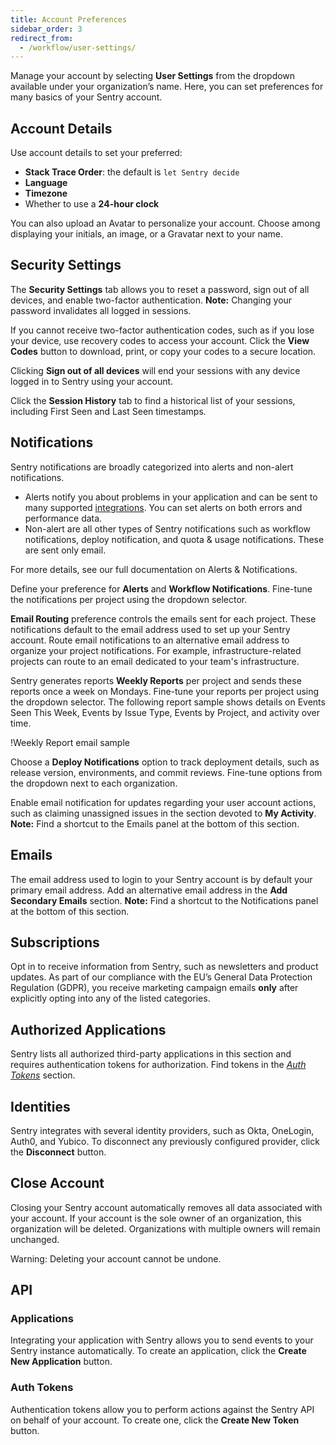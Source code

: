 ```yaml
---
title: Account Preferences
sidebar_order: 3
redirect_from:
  - /workflow/user-settings/
---
```


Manage your account by selecting **User Settings** from the dropdown available under your organization’s name. Here, you can set preferences for many basics of your Sentry account.

## Account Details

Use account details to set your preferred:

- **Stack Trace Order**: the default is `let Sentry decide`
- **Language**
- **Timezone**
- Whether to use a **24-hour clock**

You can also upload an Avatar to personalize your account. Choose among displaying your initials, an image, or a Gravatar next to your name.

## Security Settings

The **Security Settings** tab allows you to reset a password, sign out of all devices, and enable two-factor authentication. **Note:** Changing your password invalidates all logged in sessions.

If you cannot receive two-factor authentication codes, such as if you lose your device, use recovery codes to access your account. Click the **View Codes** button to download, print, or copy your codes to a secure location.

Clicking **Sign out of all devices** will end your sessions with any device logged in to Sentry using your account.

Click the **Session History** tab to find a historical list of your sessions, including First Seen and Last Seen timestamps.

## Notifications

Sentry notifications are broadly categorized into alerts and non-alert notifications.

- Alerts notify you about problems in your application and can be sent to many supported [integrations](/workflow/integrations/#webhook-alerts). You can set alerts on both errors and performance data.
- Non-alert are all other types of Sentry notifications such as workflow notifications, deploy notification, and quota & usage notifications. These are sent only email.

For more details, see our <Link to="/workflow/alerts-notifications/">full documentation on Alerts & Notifications</Link>.

Define your preference for **Alerts** and **Workflow Notifications**. Fine-tune the notifications per project using the dropdown selector.

**Email Routing** preference controls the emails sent for each project. These notifications default to the email address used to set up your Sentry account. Route email notifications to an alternative email address to organize your project notifications. For example, infrastructure-related projects can route to an email dedicated to your team's infrastructure.

Sentry generates reports **Weekly Reports** per project and sends these reports once a week on Mondays. Fine-tune your reports per project using the dropdown selector. The following report sample shows details on Events Seen This Week, Events by Issue Type, Events by Project, and activity over time.

!<Link to="us-ereport.png">Weekly Report email sample</Link>

Choose a **Deploy Notifications** option to track deployment details, such as release version, environments, and commit reviews. Fine-tune options from the dropdown next to each organization.

Enable email notification for updates regarding your user account actions, such as claiming unassigned issues in the section devoted to **My Activity**. **Note:** Find a shortcut to the Emails panel at the bottom of this section.

## Emails

The email address used to login to your Sentry account is by default your primary email address. Add an alternative email address in the **Add Secondary Emails** section. **Note:** Find a shortcut to the Notifications panel at the bottom of this section.

## Subscriptions

Opt in to receive information from Sentry, such as newsletters and product updates. As part of our compliance with the EU’s General Data Protection Regulation (GDPR), you receive marketing campaign emails **only** after explicitly opting into any of the listed categories.

## Authorized Applications

Sentry lists all authorized third-party applications in this section and requires authentication tokens for authorization. Find tokens in the [_Auth Tokens_](https://sentry.io/api/) section.

## Identities

Sentry integrates with several identity providers, such as Okta, OneLogin, Auth0, and Yubico. To disconnect any previously configured provider, click the **Disconnect** button.

## Close Account

Closing your Sentry account automatically removes all data associated with your account. If your account is the sole owner of an organization, this organization will be deleted. Organizations with multiple owners will remain unchanged.

<Alert level="warning">Warning: Deleting your account cannot be undone.</Alert>

## API

### Applications

Integrating your application with Sentry allows you to send events to your Sentry instance automatically. To create an application, click the **Create New Application** button.

### Auth Tokens

Authentication tokens allow you to perform actions against the Sentry API on behalf of your account. To create one, click the **Create New Token** button.
